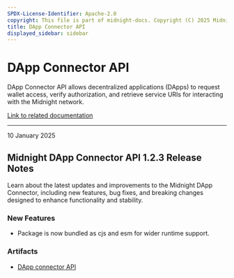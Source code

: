 ```yaml
---
SPDX-License-Identifier: Apache-2.0
copyright: This file is part of midnight-docs. Copyright (C) 2025 Midnight Foundation. Licensed under the Apache License, Version 2.0 (the "License"); You may not use this file except in compliance with the License. You may obtain a copy of the License at http://www.apache.org/licenses/LICENSE-2.0 Unless required by applicable law or agreed to in writing, software distributed under the License is distributed on an "AS IS" BASIS, WITHOUT WARRANTIES OR CONDITIONS OF ANY KIND, either express or implied. See the License for the specific language governing permissions and limitations under the License.
title: DApp Connector API
displayed_sidebar: sidebar
---
```


# DApp Connector API

DApp Connector API allows decentralized applications (DApps) to request wallet access, verify authorization, and retrieve service URIs for interacting with the Midnight network.

[Link to related documentation](../../develop/reference/midnight-api/dapp-connector/interfaces/DAppConnectorAPI)

---

<div 
  style={{
    marginTop: '0',
    fontSize: '1rem',
    fontWeight: 'normal',
    marginBottom: '0.5rem'
  }}
>
  10 January 2025
</div>

## Midnight DApp Connector API 1.2.3 Release Notes

Learn about the latest updates and improvements to the Midnight DApp Connector, including new features, bug fixes, and breaking changes designed to enhance functionality and stability.

### New Features

- Package is now bundled as cjs and esm for wider runtime support.

### Artifacts

- [DApp connector API](https://www.npmjs.com/package/@midnight-ntwrk/dapp-connector-api/v/1.2.3)

